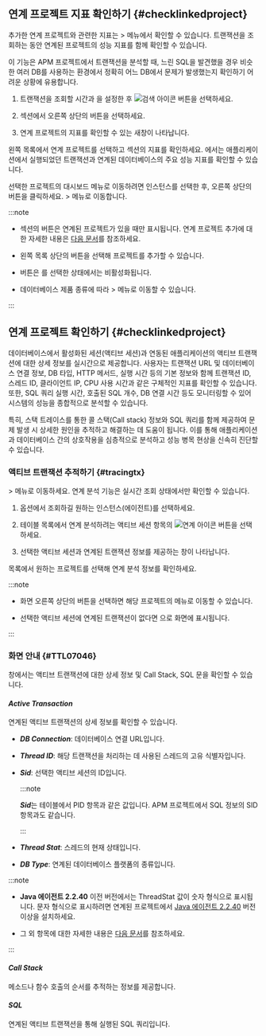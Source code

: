 <InDoc product="java,php,python,nodejs,dotnet,golang">

## 연계 프로젝트 지표 확인하기 {#checklinkedproject}

추가한 연계 프로젝트와 관련한 지표는 <Cmdname sid="side_analysis" className="uitext" /> &gt; <Cmdname sid="side_hitmap" className="uitext" /> 메뉴에서 확인할 수 있습니다. 트랜잭션을 조회하는 동안 연계된 프로젝트의 성능 지표를 함께 확인할 수 있습니다.

이 기능은 APM 프로젝트에서 트랜잭션을 분석할 때, 느린 SQL을 발견했을 경우 비슷한 여러 DB를 사용하는 환경에서 정확히 어느 DB에서 문제가 발생했는지 확인하기 어려운 상황에 유용합니다.

<ImgLang img="linked-project-db-hitmap.png" desc="히트맵" />

1. 트랜잭션을 조회할 시간과 <Cmdname sid="application" className="uitext" />을 설정한 후 ![검색 아이콘](/img/ico-btn-search.png) 버튼을 선택하세요.

1. <Cmdname sid="hitmap_transaction" className="uitext" /> 섹션에서 오른쪽 상단의 <Cmdname sid="BTN08519" className="uitext" /> 버튼을 선택하세요.

1. 연계 프로젝트의 지표를 확인할 수 있는 새창이 나타납니다.

    <ImgLang img="linked-project-db-instance-dahboard.png" desc="연계 프로젝트" />

왼쪽 목록에서 연계 프로젝트를 선택하고 <Cmdname sid="TTL08442" className="uitext" /> 섹션의 지표를 확인하세요. <Cmdname sid="TTL08442" className="uitext" />에서는 애플리케이션에서 실행되었던 트랜잭션과 연계된 데이터베이스의 주요 성능 지표를 확인할 수 있습니다.

<ImgLang img="linked-project-db-instance-dahboard-select-instance.png" desc="연계 프로젝트" />

선택한 프로젝트의 대시보드 메뉴로 이동하려면 인스턴스를 선택한 후, 오른쪽 상단의 <Cmdname sid="BTN08444" className="uitext" /> 버튼을 클릭하세요. <Cmdname sid="side_dashboard" className="uitext" /> &gt; <Cmdname sid="side_dbMonitoring" className="uitext" /> 메뉴로 이동합니다.

:::note

* <Cmdname sid="hitmap_transaction" className="uitext" /> 섹션의 <Cmdname sid="BTN08519" className="uitext" /> 버튼은 연계된 프로젝트가 있을 때만 표시됩니다. 연계 프로젝트 추가에 대한 자세한 내용은 [다음 문서](#addlinkproject)를 참조하세요.

* 왼쪽 <Cmdname sid="TTL07151" className="uitext" /> 목록 상단의 <Cmdname sid="add" className="uitext" /> 버튼을 선택해 프로젝트를 추가할 수 있습니다.

* <Cmdname sid="BTN08444" className="uitext" /> 버튼은 <Cmdname sid="all" className="uitext" />를 선택한 상태에서는 비활성화됩니다.

  <ImgLang img="linked-project-db-instance-dahboard-not-allowed-btn.png" desc="인스턴스 대시보드" />

* 데이터베이스 제품 종류에 따라 <Cmdname sid="side_analysis" className="uitext" /> &gt; <Cmdname sid="side_dbTrend" className="uitext" /> 메뉴로 이동할 수 있습니다.

:::

</InDoc>

<InDoc product="postgresql,oracle,oracle-pro,mysql">

## 연계 프로젝트 확인하기 {#checklinkedproject}

데이터베이스에서 활성화된 세션(액티브 세션)과 연동된 애플리케이션의 액티브 트랜잭션에 대한 상세 정보를 실시간으로 제공합니다. 사용자는 트랜잭션 URL 및 데이터베이스 연결 정보, DB 타입, HTTP 메서드, 실행 시간 등의 기본 정보와 함께 트랜잭션 ID, 스레드 ID, 클라이언트 IP, CPU 사용 시간과 같은 구체적인 지표를 확인할 수 있습니다. 또한, SQL 쿼리 실행 시간, 호출된 SQL 개수, DB 연결 시간 등도 모니터링할 수 있어 시스템의 성능을 종합적으로 분석할 수 있습니다.

특히, 스택 트레이스를 통한 콜 스택(Call stack) 정보와 SQL 쿼리를 함께 제공하여 문제 발생 시 상세한 원인을 추적하고 해결하는 데 도움이 됩니다. 이를 통해 애플리케이션과 데이터베이스 간의 상호작용을 심층적으로 분석하고 성능 병목 현상을 신속히 진단할 수 있습니다.

### 액티브 트랜잭션 추적하기 {#tracingtx}

<Cmdname sid="side_dashboard" className="uitext" /> &gt; <Cmdname sid="side_dbMonitoring" className="uitext" /> 메뉴로 이동하세요. 연계 분석 기능은 실시간 조회 상태에서만 확인할 수 있습니다.

<ProdImg img="db-linked-project-instance-monitoring.png" desc="연계 분석" />

1. <Cmdname sid="instance" className="uitext" /> 옵션에서 조회하길 원하는 인스턴스(에이전트)를 선택하세요.

1. <Cmdname sid="active_sessions" className="uitext" /> 테이블 목록에서 연계 분석하려는 액티브 세션 항목의 ![연계 아이콘](/img/ic-correlations.svg) 버튼을 선택하세요.

1. 선택한 액티브 세션과 연계된 트랜잭션 정보를 제공하는 <Cmdname sid="TTL07046" className="uitext" /> 창이 나타납니다.

<Cmdname sid="TTL07151" className="uitext" /> 목록에서 원하는 프로젝트를 선택해 연계 분석 정보를 확인하세요. 

:::note

* 화면 오른쪽 상단의 <Cmdname sid="BTN08404" className="uitext" /> 버튼을 선택하면 해당 프로젝트의 <Cmdname sid="side_appDashboard" className="uitext" /> 메뉴로 이동할 수 있습니다.

* 선택한 액티브 세션에 연계된 트랜잭션이 없다면 <Cmdname sid="no_data" className="uitext" />으로 화면에 표시됩니다.

:::

### <Cmdname sid="TTL07046" /> 화면 안내 {#TTL07046}

<Cmdname sid="TTL07046" className="uitext" /> 창에서는 액티브 트랜잭션에 대한 상세 정보 및 Call Stack, SQL 문을 확인할 수 있습니다.

#### ***Active Transaction***

연계된 액티브 트랜잭션의 상세 정보를 확인할 수 있습니다.

<ImgLang img="db-linked-project-detail-active-tx.png" desc="Active Transaction" />

* ***DB Connection***: 데이터베이스 연결 URL입니다.

* ***Thread ID***: 해당 트랜잭션을 처리하는 데 사용된 스레드의 고유 식별자입니다.

* ***Sid***: 선택한 액티브 세션의 ID입니다.

  <InDoc product="postgresql">

  :::note

  ***Sid***는 <Cmdname sid="active_sessions" className="uitext" /> 테이블에서 <UI>PID</UI> 항목과 같은 값입니다. APM 프로젝트에서 SQL 정보의 <UI>SID</UI> 항목과도 같습니다.

  <ImgLang img="db-linked-projects-postgresql-pid-sid.png" desc="SID" />

  :::

  </InDoc>

* ***Thread Stat***: 스레드의 현재 상태입니다.

* ***DB Type***: 연계된 데이터베이스 플랫폼의 종류입니다.

:::note

* **Java 에이전트 2.2.40** 이전 버전에서는 <UI>ThreadStat</UI> 값이 숫자 형식으로 표시됩니다. 문자 형식으로 표시하려면 연계된 프로젝트에서 [Java 에이전트 2.2.40](../release-notes/java/java-2_2_40) 버전 이상을 설치하세요.

* 그 외 항목에 대한 자세한 내용은 [다음 문서](java/dashboard-hitmap-trace#anlaysis-trace-record-summary)를 참조하세요.

:::


#### ***Call Stack***

메소드나 함수 호출의 순서를 추적하는 정보를 제공합니다.

<ImgLang img="db-linked-project-detail-call-stack.png" desc="Call Stack" />

#### ***SQL***

연계된 액티브 트랜잭션을 통해 실행된 SQL 쿼리입니다.

<ImgLang img="db-linked-project-detail-sql.png" desc="SQL" />

</InDoc>